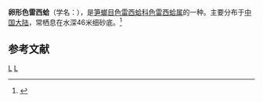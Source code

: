 {{Speciesbox
| taxon = Thracia villosiuscula 
| binomial_authority = MacGillivray, 1827
| synonyms = 
* ''Anatina intermedia'' W.Clark, 1855
* ''Anatina ovalis'' T.Brown, 1827
* ''Anatina villosiuscula'' MacGillivray, 1827
* ''Thracia durouchouxi'' Dautzenberg & H.Fischer, 1897
* ''Thracia ovata'' T.Brown, 1844
}}
'''卵形色雷西蛤'''（学名：''{{lang|la|Thracia ovata}}''），是[[笋螂目|笋螂目]][[色雷西蛤科|色雷西蛤科]][[色雷西蛤属|色雷西蛤属]]的一种。主要分布于[[中国大陆|中国大陆]]，常栖息在水深46米细砂底。<ref>{{cite web|url=http://shell.sinica.edu.tw/chinese/shellbase_detail.php?science_no=3944|title=国际贝库：卵形色雷西蛤|publisher=台湾贝类资料库|accessdate=2009-08-11}}</ref>

== 参考文献 ==
{{reflist}}

{{Taxonbar}}

[[Category:1827年描述的动物|L]]
[[Category:色雷西蛤属|L]]